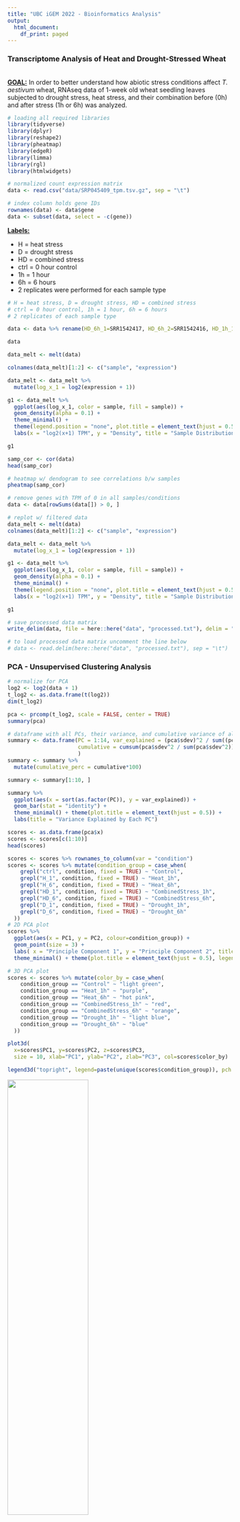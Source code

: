 ---
title: "UBC iGEM 2022 - Bioinformatics Analysis"
output:
  html_document:
    df_print: paged
---
### Transcriptome Analysis of Heat and Drought-Stressed Wheat
<br>
<u><b>GOAL:</b></u> In order to better understand how abiotic stress conditions affect <i>T. aestivum</i> wheat, RNAseq data of 1-week old wheat seedling leaves subjected to drought stress, heat stress, and their combination before (0h) and after stress (1h or 6h) was analyzed.

```{r, results='hide', message=FALSE, warning=FALSE}
# loading all required libraries
library(tidyverse)
library(dplyr)
library(reshape2)
library(pheatmap)
library(edgeR)
library(limma)
library(rgl)
library(htmlwidgets)

# normalized count expression matrix
data <- read.csv("data/SRP045409_tpm.tsv.gz", sep = "\t")
```

```{r, results='hide', message=FALSE, warning=FALSE}
# index column holds gene IDs
rownames(data) <- data$gene
data <- subset(data, select = -c(gene))
```

<b><u>Labels:</u></b>
<ul>
<li>H = heat stress</li>
<li>D = drought stress</li>
<li>HD = combined stress</li>
<li>ctrl = 0 hour control</li>
<li>1h = 1 hour</li>
<li>6h = 6 hours</li>
<li>2 replicates were performed for each sample type</li>
</ul>

```{r}
# H = heat stress, D = drought stress, HD = combined stress
# ctrl = 0 hour control, 1h = 1 hour, 6h = 6 hours
# 2 replicates of each sample type

data <- data %>% rename(HD_6h_1=SRR1542417, HD_6h_2=SRR1542416, HD_1h_1=SRR1542415, HD_1h_2=SRR1542414, H_6h_1=SRR1542413, H_6h_2=SRR1542412, H_1h_1=SRR1542411, H_1h_2=SRR1542410, D_6h_1=SRR1542409, D_6h_2=SRR1542408, D_1h_1=SRR1542407, D_1h_2=SRR1542406, ctrl_1=SRR1542405, ctrl_2=SRR1542404)

data
```
```{r, results='hide', message=FALSE, warning=FALSE}
data_melt <- melt(data)
```
```{r}
colnames(data_melt)[1:2] <- c("sample", "expression")

data_melt <- data_melt %>% 
  mutate(log_x_1 = log2(expression + 1))

g1 <- data_melt %>% 
  ggplot(aes(log_x_1, color = sample, fill = sample)) +
  geom_density(alpha = 0.1) + 
  theme_minimal() + 
  theme(legend.position = "none", plot.title = element_text(hjust = 0.5)) + 
  labs(x = "log2(x+1) TPM", y = "Density", title = "Sample Distribution - Density Plot")

g1
```
```{r}
samp_cor <- cor(data)
head(samp_cor)
```
```{r}
# heatmap w/ dendogram to see correlations b/w samples
pheatmap(samp_cor)
```
```{r, results='hide', message=FALSE, warning=FALSE}
# remove genes with TPM of 0 in all samples/conditions
data <- data[rowSums(data[]) > 0, ]

# replot w/ filtered data
data_melt <- melt(data)
colnames(data_melt)[1:2] <- c("sample", "expression")

data_melt <- data_melt %>% 
  mutate(log_x_1 = log2(expression + 1))

g1 <- data_melt %>% 
  ggplot(aes(log_x_1, color = sample, fill = sample)) +
  geom_density(alpha = 0.1) + 
  theme_minimal() + 
  theme(legend.position = "none", plot.title = element_text(hjust = 0.5)) + 
  labs(x = "log2(x+1) TPM", y = "Density", title = "Sample Distribution - Filtered Density Plot")

g1
```

```{r}
# save processed data matrix
write_delim(data, file = here::here("data", "processed.txt"), delim = "\t")

# to load processed data matrix uncomment the line below
# data <- read.delim(here::here("data", "processed.txt"), sep = "\t")
```

### PCA - Unsupervised Clustering Analysis
```{r}
# normalize for PCA
log2 <- log2(data + 1)
t_log2 <- as.data.frame(t(log2))
dim(t_log2)
```
```{r}
pca <- prcomp(t_log2, scale = FALSE, center = TRUE)
summary(pca)
```
```{r}
# dataframe with all PCs, their variance, and cumulative variance of all PCs
summary <- data.frame(PC = 1:14, var_explained = (pca$sdev)^2 / sum((pca$sdev)^2), 
                      cumulative = cumsum(pca$sdev^2 / sum(pca$sdev^2))
                      )
summary <- summary %>% 
  mutate(cumulative_perc = cumulative*100)

summary <- summary[1:10, ]

summary %>%
  ggplot(aes(x = sort(as.factor(PC)), y = var_explained)) +
  geom_bar(stat = "identity") +
  theme_minimal() + theme(plot.title = element_text(hjust = 0.5)) + 
  labs(title = "Variance Explained by Each PC")
```
```{r}
scores <- as.data.frame(pca$x)
scores <- scores[c(1:10)]
head(scores)
```
```{r}
scores <- scores %>% rownames_to_column(var = "condition")
scores <- scores %>% mutate(condition_group = case_when(
    grepl("ctrl", condition, fixed = TRUE) ~ "Control",
    grepl("H_1", condition, fixed = TRUE) ~ "Heat_1h",
    grepl("H_6", condition, fixed = TRUE) ~ "Heat_6h",
    grepl("HD_1", condition, fixed = TRUE) ~ "CombinedStress_1h",
    grepl("HD_6", condition, fixed = TRUE) ~ "CombinedStress_6h",
    grepl("D_1", condition, fixed = TRUE) ~ "Drought_1h",
    grepl("D_6", condition, fixed = TRUE) ~ "Drought_6h"
  ))
# 2D PCA plot
scores %>% 
  ggplot(aes(x = PC1, y = PC2, colour=condition_group)) +
  geom_point(size = 3) +
  labs( x = "Principle Component 1", y = "Principle Component 2", title = "PC1 vs PC2") +
  theme_minimal() + theme(plot.title = element_text(hjust = 0.5), legend.title=element_blank()) + scale_colour_manual(values = c("red", "orange", "light green", "light blue", "blue", "purple", "hot pink"))
```
```{r}
# 3D PCA plot
scores <- scores %>% mutate(color_by = case_when(
    condition_group == "Control" ~ "light green",
    condition_group == "Heat_1h" ~ "purple",
    condition_group == "Heat_6h" ~ "hot pink",
    condition_group == "CombinedStress_1h" ~ "red",
    condition_group == "CombinedStress_6h" ~ "orange",
    condition_group == "Drought_1h" ~ "light blue",
    condition_group == "Drought_6h" ~ "blue"
  ))

plot3d( 
  x=scores$PC1, y=scores$PC2, z=scores$PC3,
  size = 10, xlab="PC1", ylab="PC2", zlab="PC3", col=scores$color_by)

legend3d("topright", legend=paste(unique(scores$condition_group)), pch = 16, col = unique(scores$color_by), cex=0.7, inset=c(0))
```
<img src="3D_PCA.png" width=60% height=50%>

### Differential Expression Analysis
```{r}
# TODO
```

